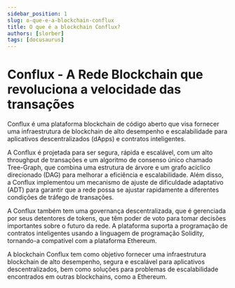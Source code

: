 ```yaml
---
sidebar_position: 1
slug: o-que-e-a-blockchain-conflux
title: O que é a blockchain Conflux?
authors: [slorber]
tags: [docusaurus]
---
```


# Conflux - A Rede Blockchain que revoluciona a velocidade das transações

Conflux é uma plataforma blockchain de código aberto que visa fornecer uma infraestrutura de blockchain de alto desempenho e escalabilidade para aplicativos descentralizados (dApps) e contratos inteligentes.

A Conflux é projetada para ser segura, rápida e escalável, com um alto throughput de transações e um 
algoritmo de consenso único chamado Tree-Graph, que combina uma estrutura de árvore e um grafo acíclico 
direcionado (DAG) para melhorar a eficiência e escalabilidade. Além disso, a Conflux implementou um 
mecanismo de ajuste de dificuldade adaptativo (ADT) para garantir que a rede possa se ajustar rapidamente 
a diferentes condições de tráfego de transações.

A Conflux também tem uma governança descentralizada, que é gerenciada por seus detentores de tokens, 
que têm poder de voto para tomar decisões importantes sobre o futuro da rede. A plataforma suporta a 
programação de contratos inteligentes usando a linguagem de programação Solidity, tornando-a compatível 
com a plataforma Ethereum.

A blockchain Conflux tem como objetivo fornecer uma infraestrutura blockchain de alto desempenho, segura e 
escalável para aplicativos descentralizados, bem como soluções para problemas de escalabilidade encontrados 
em outras blockchains, como a Ethereum.